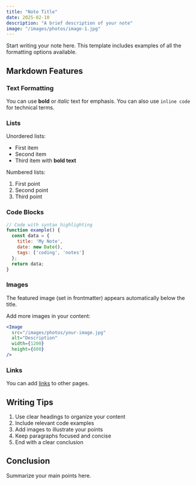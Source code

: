 ```yaml
---
title: "Note Title"
date: 2025-02-10
description: "A brief description of your note"
image: "/images/photos/image-1.jpg"
---
```


Start writing your note here. This template includes examples of all the formatting options available.

## Markdown Features

### Text Formatting
You can use **bold** or *italic* text for emphasis. You can also use `inline code` for technical terms.

### Lists
Unordered lists:
- First item
- Second item
- Third item with **bold text**

Numbered lists:
1. First point
2. Second point
3. Third point

### Code Blocks
```javascript
// Code with syntax highlighting
function example() {
  const data = {
    title: 'My Note',
    date: new Date(),
    tags: ['coding', 'notes']
  };
  return data;
}
```

### Images
The featured image (set in frontmatter) appears automatically below the title.

Add more images in your content:
```jsx
<Image
  src="/images/photos/your-image.jpg"
  alt="Description"
  width={1200}
  height={600}
/>
```

### Links
You can add [links](https://example.com) to other pages.

## Writing Tips
1. Use clear headings to organize your content
2. Include relevant code examples
3. Add images to illustrate your points
4. Keep paragraphs focused and concise
5. End with a clear conclusion

## Conclusion
Summarize your main points here.
